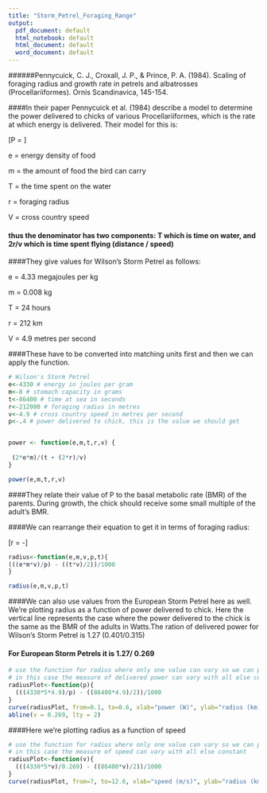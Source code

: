 ```yaml
---
title: "Storm_Petrel_Foraging_Range"
output:
  pdf_document: default
  html_notebook: default
  html_document: default
  word_document: default
---
```


######Pennycuick, C. J., Croxall, J. P., & Prince, P. A. (1984). Scaling of foraging radius and growth rate in petrels and albatrosses (Procellariiformes). Ornis Scandinavica, 145-154.



####In their paper Pennycuick et al. (1984) describe a model to determine the power delivered to chicks of various Procellariiformes, which is the rate at which energy is delivered. Their model for this is:

\[\huge P = \frac{2em}{T +\frac{2r}{V}}\]

e = energy density of food

m = the amount of food the bird can carry

T = the time spent on the water

r = foraging radius

V = cross country speed

#### thus the denominator has two components: T which is time on water, and 2r/v which is time spent flying (distance / speed)

####They give values for Wilson's Storm Petrel as follows:

e = 4.33 megajoules per kg

m = 0.008 kg

T = 24 hours

r = 212 km

V = 4.9 metres per second

####These have to be converted into matching units first and then we can apply the function.

```r
# Wilson's Storm Petrel
e<-4330 # energy in joules per gram
m<-8 # stomach capacity in grams
t<-86400 # time at sea in seconds
r<-212000 # foraging radius in metres
v<-4.9 # cross country speed in metres per second
p<-.4 # power delivered to chick, this is the value we should get


power <- function(e,m,t,r,v) {
  
 (2*e*m)/(t + (2*r)/v)
}

power(e,m,t,r,v)
```
####They relate their value of P to the basal metabolic rate (BMR) of the parents. During growth, the chick should receive some small multiple of the adult's BMR. 

####We can rearrange their equation to get it in terms of foraging radius:

\[\huge r = \frac{emv}{p}-\frac{tv}{2}\]

```r
radius<-function(e,m,v,p,t){
(((e*m*v)/p) - ((t*v)/2))/1000
}

radius(e,m,v,p,t)
```

####We can also use values from the European Storm Petrel here as well. We're plotting radius as a function of power delivered to chick. Here the vertical line represents the case where the power delivered to the chick is the same as the BMR of the adults in Watts.The ration of delivered power for Wilson's Storm Petrel is 1.27 (0.401/0.315)

#### For European Storm Petrels it is 1.27/ 0.269

```r

# use the function for radius where only one value can vary so we can plot it
# in this case the measure of delivered power can vary with all else constant
radiusPlot<-function(p){
  (((4330*5*4.9)/p) - ((86400*4.9)/2))/1000
}
curve(radiusPlot, from=0.1, to=0.6, xlab="power (W)", ylab="radius (km)")
abline(v = 0.269, lty = 2)
```


####Here we're plotting radius as a function of speed

```r

# use the function for radius where only one value can vary so we can plot it
# in this case the measure of speed can vary with all else constant
radiusPlot<-function(v){
  (((4330*5*v)/0.269) - ((86400*v)/2))/1000
}
curve(radiusPlot, from=7, to=12.6, xlab="speed (m/s)", ylab="radius (km)")
```




